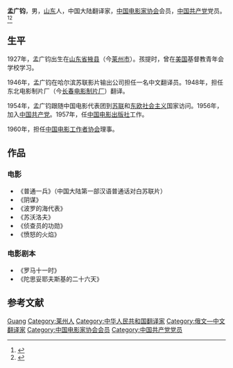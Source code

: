 {{Infobox writer <!-- see Template:Infobox writer -->
| 图像     = 
| 图像说明 = 
| 姓名     = 孟广钧
| 原文名称 = 
| 字       = 
| 号       = 
| 笔名     = 
| 原名     = 
| 出生     = {{Birth year and age|1927}}
| 出生地点 = {{ROC-1912}}[[山东省|山东省]][[掖县|掖县]]（今[[莱州市|莱州市]]）
| 逝世     = <!--卒年在前生年在后{{death date and age|}} 或{{Death year and age| }}-->
| 逝世地点 = 
| 居处     = [[北京|北京]]
| 职业     = [[翻译家|翻译家]]
| 国籍     = {{PRC}}
| 种族     = [[汉族|汉族]]
| 公民权   = 
| 语言     = 中文、俄文
| 教育程度 = 
| 母校     = 美国基督教青年会学校
| 创作时期 = 1948年至今
| 体裁     = [[电影剧本|电影剧本]]
| 主题     = 
| 文学运动 = 
| 代表作   = 《普通一兵》
| 父母     = 
| 配偶     =  <!--{{marriage|姓名|年份}} -->
| 伴侣     = 
| 子女     = 
| 亲属     = 
| 受影响于 = 
| 施影响于 = 
| 奖项     = <!--  {{Awards|award= |year= |title= }} -->
| 官方网站 = <!--  {{URL|website}} -->
| 签名     =  <!--不需要加[[file:|128px]] -->
}}

'''孟广钧'''{{BD|1927年||||catIdx=M}}，男，[[山东省|山东]]人，中国大陆翻译家，[[中国电影家协会|中国电影家协会]]会员，[[中国共产党|中国共产党]]党员。<ref name="fish">{{cite web |url=http://people.mtime.com/1251392/ |title=孟广钧 Guangjun Meng |work=时光网 |archive-date=2014-01-08 |archive-url=https://web.archive.org/web/20140108154204/http://people.mtime.com/1251392/ |dead-url=no |access-date=2014-01-08 }}</ref><ref>{{cite book|title=中国电影电视艺术家辞典|editor1=何厚桢|publisher=中国学术期刊（光盘版）电子杂志社|year=2007|isbn=|location=北京市|pages=}}</ref>

== 生平 ==
1927年，孟广钧出生在[[山东省|山东省]][[掖县|掖县]]（今[[莱州市|莱州市]]）。孩提时，曾在[[美国|美国]]基督教青年会学校学习。

1946年，孟广钧在哈尔滨苏联影片输出公司担任一名中文翻译员。1948年，担任东北电影制片厂（今[[长春电影制片厂|长春电影制片厂]]）翻译。

1954年，孟广钧跟随中国电影代表团到[[苏联|苏联]]和[[东欧|东欧]][[社会主义|社会主义]]国家访问。1956年，加入[[中国共产党|中国共产党]]。1957年，任[[中国电影出版社|中国电影出版社]]工作。

1960年，担任[[中国电影工作者协会|中国电影工作者协会]]理事。

== 作品 ==
=== 电影 ===
*《普通一兵》（中国大陆第一部汉语普通话对白苏联片）
*《阴谋》
*《波罗的海代表》
*《苏沃洛夫》
*《侦查员的功勋》
*《愤怒的火焰》

=== 电影剧本 ===
*《罗马十一时》
*《陀思妥耶夫斯基的二十六天》

== 参考文献 ==
{{reflist}}

{{中国电影工作者协会第三届理事会}}
{{中国电影家协会第四届理事会}}
{{中国电影家协会第五届理事会}}

{{Authority control}}
{{DEFAULTSORT:Meng guangjun孟广钧}}
[[Category:孟姓|Guang]]
[[Category:莱州人|Category:莱州人]]
[[Category:中华人民共和国翻译家|Category:中华人民共和国翻译家]]
[[Category:俄文—中文翻译家|Category:俄文—中文翻译家]]
[[Category:中国电影家协会会员|Category:中国电影家协会会员]]
[[Category:中国共产党党员|Category:中国共产党党员]]